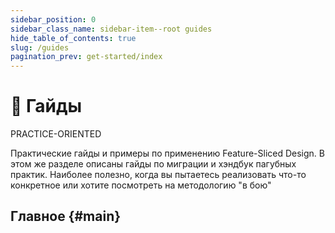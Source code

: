 ```yaml
---
sidebar_position: 0
sidebar_class_name: sidebar-item--root guides
hide_table_of_contents: true
slug: /guides
pagination_prev: get-started/index
---
```


# 🎯 Гайды

<span class="badge badge--primary margin-bottom--md">PRACTICE-ORIENTED</span>

<p class="summary">
Практические гайды и примеры по применению Feature-Sliced Design. В этом же разделе описаны гайды по миграции и хэндбук пагубных практик. Наиболее полезно, когда вы пытаетесь реализовать что-то конкретное или хотите посмотреть на методологию "в бою"
</p>

## Главное {#main}


<NavCard
    title="Примеры применения" 
    description="Практические примеры по применению методологии"
    to="/docs/guides/examples"
    Icon={ToolOutlined}
/>
<NavCard
    title="Миграция с V1" 
    description="Гайд по миграции и сравнение с FeatureSlices (v1)"
    to="/docs/guides/migration/from-v1"
    Icon={ImportOutlined}
/>
<NavCard
    title="Миграция с legacy" 
    description="Поэтапное внедрение практик в легаси-проекты"
    to="/docs/guides/migration/from-legacy"
    Icon={ImportOutlined}
/>
